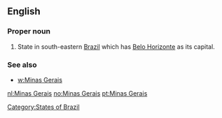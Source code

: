 ==English==

===Proper noun===
{{en-proper noun|head=[[mina|Minas]] [[geral|Gerais]]}}

# State in south-eastern [[Brazil]] which has [[Belo Horizonte]] as its capital.

===See also===
* [[w:Minas Gerais]]

[[Category:States of Brazil]]

[[nl:Minas Gerais]]
[[no:Minas Gerais]]
[[pt:Minas Gerais]]